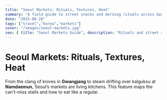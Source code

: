 ```yaml
---
title: "Seoul Markets: Rituals, Textures, Heat"
summary: "A field guide to street snacks and morning rituals across Gwangjang, Namdaemun, and more."
date: "2025-08-28"
tags: ["travel","korea","markets"]
cover: "/images/seoul-markets.jpg"
seo: { title: "Seoul Markets Guide", description: "Rituals and street snacks: bindaetteok, mayak gimbap, knife noodles, and more." }
---
```


# Seoul Markets: Rituals, Textures, Heat

From the clang of knives in **Gwangjang** to steam drifting over kalguksu at **Namdaemun**, Seoul’s markets are living kitchens. This feature maps the can’t-miss stalls and how to eat like a regular.
